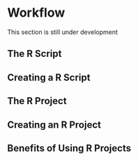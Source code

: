 # Workflow {#sec-wf}

:::{.callout-caution appearance=minimal}
This section is still under development
:::

## The R Script
## Creating a R Script 
## The R Project
## Creating an R Project
## Benefits of Using R Projects
